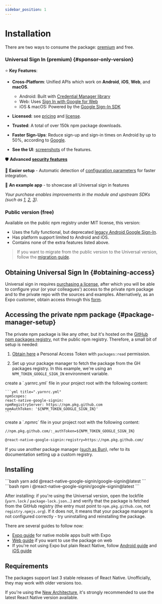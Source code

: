 ```yaml
---
sidebar_position: 1
---
```


# Installation

There are two ways to consume the package: [premium](https://universal-sign-in.com) and free.

[//]: # '🌟'

### Universal Sign In (premium) {#sponsor-only-version}

⭐️ **Key Features**:

- **Cross-Platform**: Unified APIs which work on **Android**, **iOS**, **Web**, and **macOS**.

  - Android: Built with [Credential Manager library](https://developers.google.com/identity/android-credential-manager)
  - Web: Uses [Sign In with Google for Web](https://developers.google.com/identity/gsi/web/guides/features)
  - iOS & macOS: Powered by the [Google Sign-In SDK](https://developers.google.com/identity/sign-in/ios/start)

- **Licensed:** see [pricing](https://universal-sign-in.com/#pricing) and [license](https://universal-sign-in.com/license).
- **Trusted**: A total of over 150k npm package downloads.
- **Faster Sign-Ups**: Reduce sign-up and sign-in times on Android by up to 50%, according to [Google](https://developer.android.com/identity/sign-in/legacy-gsi-migration#authentication).
- **See the UI**: [screenshots](screenshots) of the features.

🛡️ **Advanced [security features](/docs/security)**

🔧 **Easier setup** - Automatic detection of [configuration parameters](one-tap#automatic-config) for faster integration.

[//]: # '🖥️ **Unified API** - Write code once, deploy everywhere.'

📱 **An example app** - to showcase all Universal sign in features

_Your purchase enables improvements in the module and upstream SDKs (such as [1](https://github.com/openid/AppAuth-iOS/pull/788), [2](https://github.com/google/GoogleSignIn-iOS/pull/402), [3](https://github.com/googlesamples/google-services/issues/426))._

### Public version (free)

Available on the public npm registry under MIT license, this version:

- Uses the fully functional, but deprecated [legacy Android Google Sign-In](https://web.archive.org/web/20240308064911/https://developers.google.com/identity/sign-in/android/start-integrating).
- Has platform support limited to Android and iOS.
- Contains none of the extra features listed above.

> If you want to migrate from the public version to the Universal version, follow the [migration guide](migrating#migrating-from-original-to-universal-sign-in).

## Obtaining Universal Sign In {#obtaining-access}

Universal sign in requires [purchasing a license](https://universal-sign-in.com/#pricing), after which you will be able to configure your (or your colleagues') access to the private npm package and to the private repo with the sources and examples. Alternatively, as an Expo customer, obtain access through this [form](https://forms.gle/tpP7TfUGW1CwgaEZ8).

[//]: # 'Note that this version is distributed under a [custom license](license).'

## Accessing the private npm package {#package-manager-setup}

The private npm package is like any other, but it's hosted on the [GitHub npm packages registry](https://docs.github.com/en/packages/working-with-a-github-packages-registry/working-with-the-npm-registry), not the public npm registry. Therefore, a small bit of setup is needed:

1. [Obtain here](https://github.com/settings/tokens/new?description=react-native-google-sign-in&scopes=read:packages) a Personal Access Token with `packages:read` permission.

2. Set up your package manager to fetch the package from the GH packages registry. In this example, we're using an `NPM_TOKEN_GOOGLE_SIGN_IN` environment variable.


<Tabs queryString="package-manager">

  <TabItem value="yarn" label="yarn v3+">
    create a `.yarnrc.yml` file in your project root with the following content:

    ```yml title=".yarnrc.yml"
    npmScopes:
    react-native-google-signin:
    npmRegistryServer: https://npm.pkg.github.com
    npmAuthToken: '${NPM_TOKEN_GOOGLE_SIGN_IN}'
    ```

  </TabItem>

  <TabItem value="npm" label="npm / yarn v1">
    create a `.npmrc` file in your project root with the following content:

```txt title=".npmrc"
//npm.pkg.github.com/:_authToken=${NPM_TOKEN_GOOGLE_SIGN_IN}

@react-native-google-signin:registry=https://npm.pkg.github.com/
```

  </TabItem>

</Tabs>

If you use another package manager ([such as Bun](https://bun.sh/docs/install/registries)), refer to its documentation setting up a custom registry.

## Installing

<Tabs queryString="package-manager">
  <TabItem value="yarn" label="yarn">
    ```bash
    yarn add @react-native-google-signin/google-signin@latest
    ```

  </TabItem>

  <TabItem value="npm" label="npm">
    ```bash
    npm i @react-native-google-signin/google-signin@latest
    ```

  </TabItem>

</Tabs>

After installing: if you're using the Universal version, open the lockfile (`yarn.lock` / `package-lock.json`...) and verify that the package is fetched from the GitHub registry (the entry must point to `npm.pkg.github.com`, not `registry.npmjs.org`). If it does not, it means that your package manager is not configured correctly - try uninstalling and reinstalling the package.

There are several guides to follow now:

- [Expo guide](setting-up/expo) for native mobile apps built with Expo
- [Web guide](setting-up/web) if you want to use the package on web
- If you're not using Expo but plain React Native, follow [Android guide](setting-up/android) and [iOS guide](setting-up/ios)

## Requirements

The packages support last 3 stable releases of React Native. Unofficially, they may work with older versions too.

If you're using the [New Architecture](https://reactnative.dev/docs/new-architecture-intro), it's strongly recommended to use the latest React Native version available.
